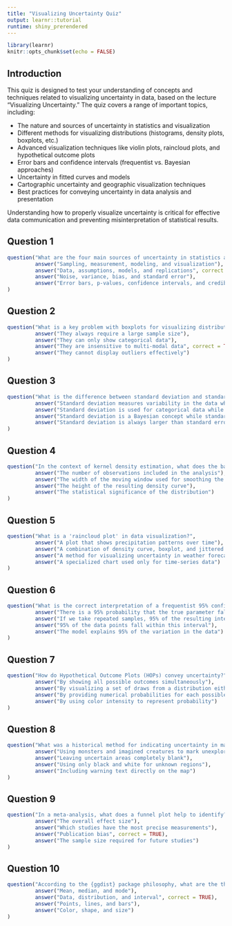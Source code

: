 ```yaml
---
title: "Visualizing Uncertainty Quiz"
output: learnr::tutorial
runtime: shiny_prerendered
---
```

  
```r
library(learnr)
knitr::opts_chunk$set(echo = FALSE)
```

## Introduction

This quiz is designed to test your understanding of concepts and techniques related to visualizing uncertainty in data, based on the lecture "Visualizing Uncertainty." The quiz covers a range of important topics, including:
  
- The nature and sources of uncertainty in statistics and visualization
- Different methods for visualizing distributions (histograms, density plots, boxplots, etc.)
- Advanced visualization techniques like violin plots, raincloud plots, and hypothetical outcome plots
- Error bars and confidence intervals (frequentist vs. Bayesian approaches)
- Uncertainty in fitted curves and models
- Cartographic uncertainty and geographic visualization techniques
- Best practices for conveying uncertainty in data analysis and presentation

Understanding how to properly visualize uncertainty is critical for effective data communication and preventing misinterpretation of statistical results.

## Question 1

```r
question("What are the four main sources of uncertainty in statistics according to the lecture?",
         answer("Sampling, measurement, modeling, and visualization"),
         answer("Data, assumptions, models, and replications", correct = TRUE),
         answer("Noise, variance, bias, and standard error"),
         answer("Error bars, p-values, confidence intervals, and credible intervals")
)
```

## Question 2

```r
question("What is a key problem with boxplots for visualizing distributions?",
         answer("They always require a large sample size"),
         answer("They can only show categorical data"),
         answer("They are insensitive to multi-modal data", correct = TRUE),
         answer("They cannot display outliers effectively")
)
```

## Question 3

```r
question("What is the difference between standard deviation and standard error?",
         answer("Standard deviation measures variability in the data while standard error measures uncertainty about the mean", correct = TRUE),
         answer("Standard deviation is used for categorical data while standard error is used for continuous data"),
         answer("Standard deviation is a Bayesian concept while standard error is a frequentist concept"),
         answer("Standard deviation is always larger than standard error regardless of sample size")
)
```

## Question 4

```r
question("In the context of kernel density estimation, what does the bandwidth parameter control?",
         answer("The number of observations included in the analysis"),
         answer("The width of the moving window used for smoothing the distribution", correct = TRUE),
         answer("The height of the resulting density curve"),
         answer("The statistical significance of the distribution")
)
```

## Question 5

```r
question("What is a 'raincloud plot' in data visualization?",
         answer("A plot that shows precipitation patterns over time"),
         answer("A combination of density curve, boxplot, and jittered points", correct = TRUE),
         answer("A method for visualizing uncertainty in weather forecasts"),
         answer("A specialized chart used only for time-series data")
)
```

## Question 6

```r
question("What is the correct interpretation of a frequentist 95% confidence interval?",
         answer("There is a 95% probability that the true parameter falls within this interval"),
         answer("If we take repeated samples, 95% of the resulting intervals will contain the true parameter", correct = TRUE),
         answer("95% of the data points fall within this interval"),
         answer("The model explains 95% of the variation in the data")
)
```

## Question 7

```r
question("How do Hypothetical Outcome Plots (HOPs) convey uncertainty?",
         answer("By showing all possible outcomes simultaneously"),
         answer("By visualizing a set of draws from a distribution either as small multiples or animation", correct = TRUE),
         answer("By providing numerical probabilities for each possible outcome"),
         answer("By using color intensity to represent probability")
)
```

## Question 8

```r
question("What was a historical method for indicating uncertainty in maps before modern techniques?",
         answer("Using monsters and imagined creatures to mark unexplored areas", correct = TRUE),
         answer("Leaving uncertain areas completely blank"),
         answer("Using only black and white for unknown regions"),
         answer("Including warning text directly on the map")
)
```

## Question 9

```r
question("In a meta-analysis, what does a funnel plot help to identify?",
         answer("The overall effect size"),
         answer("Which studies have the most precise measurements"),
         answer("Publication bias", correct = TRUE),
         answer("The sample size required for future studies")
)
```

## Question 10

```r
question("According to the {ggdist} package philosophy, what are the three key elements that can be combined for visualizing uncertainty?",
         answer("Mean, median, and mode"),
         answer("Data, distribution, and interval", correct = TRUE),
         answer("Points, lines, and bars"),
         answer("Color, shape, and size")
)
```

